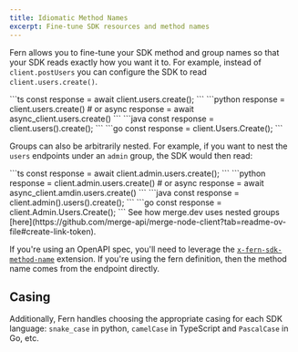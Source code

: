 ```yaml
---
title: Idiomatic Method Names
excerpt: Fine-tune SDK resources and method names
---
```


Fern allows you to fine-tune your SDK method and group names so that 
your SDK reads exactly how you want it to. For example, instead of 
`client.postUsers` you can configure the SDK to read `client.users.create()`.

<CodeBlocks>
  <CodeBlock title="TypeScript">
    ```ts
    const response = await client.users.create();
    ```
  </CodeBlock>
  <CodeBlock title="Python">
    ```python
    response = client.users.create()
    # or async 
    response = await async_client.users.create()
    ```
  </CodeBlock>
  <CodeBlock title="Java">
    ```java
    const response = client.users().create();
    ```
  </CodeBlock>
  <CodeBlock title="Go">
    ```go
    const response = client.Users.Create();
    ```
  </CodeBlock>
</CodeBlocks>

Groups can also be arbitrarily nested. For example, if you want to nest the `users` 
endpoints under an `admin` group, the SDK would then read: 

<CodeBlocks>
  <CodeBlock title="TypeScript">
    ```ts
    const response = await client.admin.users.create();
    ```
  </CodeBlock>
  <CodeBlock title="Python">
    ```python
    response = client.admin.users.create()
    # or async 
    response = await async_client.amdin.users.create()
    ```
  </CodeBlock>
  <CodeBlock title="Java">
    ```java
    const response = client.admin().users().create();
    ```
  </CodeBlock>
  <CodeBlock title="Go">
    ```go
    const response = client.Admin.Users.Create();
    ```
  </CodeBlock>
</CodeBlocks>

<Note>
See how merge.dev uses nested groups [here](https://github.com/merge-api/merge-node-client?tab=readme-ov-file#create-link-token). 
</Note>

If you're using an OpenAPI spec, you'll need to leverage the [`x-fern-sdk-method-name`](/learn/api-definition/openapi/extensions#sdk-method-names)
extension. If you're using the fern definition, then the method name comes from the endpoint directly. 

## Casing

Additionally, Fern handles choosing the appropriate casing for each SDK 
language: `snake_case` in python, `camelCase` in TypeScript and `PascalCase` in Go, etc. 
